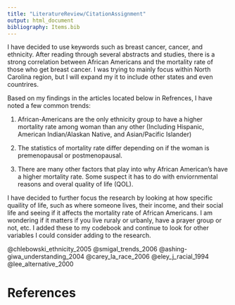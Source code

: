 ```yaml
---
title: "LiteratureReview/CitationAssignment"
output: html_document
bibliography: Items.bib
---
```

I have decided to use keywords such as breast cancer, cancer, and ethnicity. After reading through several abstracts and studies, there is a strong correlation between African Americans and the mortality rate of those who get breast cancer. I was trying to mainly focus within North Carolina region, but I will expand my it to include other states and even countrires. 

Based on my findings in the articles located below in  Refrences, I have noted a few common trends:

1. African-Americans are the only ethnicity group to have a higher mortality rate among woman than any other (Including Hispanic, American Indian/Alaskan
Native, and Asian/Pacific Islander)

2. The statistics of mortality rate differ depending on if the woman is premenopausal or postmenopausal.

3. There are many other factors that play into why African American's have a higher mortality rate. Some suspect it has to do with enviornmental reasons and overal quality of life (QOL).

I have decided to further focus the research by looking at how specific quaility of life, such as where someone lives, their income, and their social life and seeing if it affects the mortality rate of African Americans. I am wondering if it matters if you live ruraly or urbanly, have a prayer group or not, etc. I added these to my codebook and continue to look for other variables I could consider adding to the research. 


@chlebowski_ethnicity_2005
@smigal_trends_2006
@ashing-giwa_understanding_2004
@carey_la_race_2006
@eley_j_racial_1994
@lee_alternative_2000







# References

